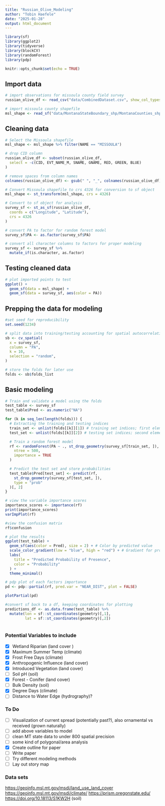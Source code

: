```yaml
---
title: "Russian_Olive_Modeling"
author: "Tobin Haefele"
date: "2025-01-28"
output: html_document
---
```


```r
library(sf)
library(ggplot2)
library(tidyverse)
library(blockCV)
library(randomForest)
library(pdp)

knitr::opts_chunk$set(echo = TRUE)
```

## Import data

```r
# import observations for missoula county field survey
russian_olive_df <- read_csv("data/CombinedDataset.csv", show_col_types = FALSE)

# import missoula county shapefile
msl_shape <- read_sf("data/MontanaStateBoundary_shp/MontanaCounties_shp")
```

## Cleaning data

```r
# Select the Missoula shapefile
msl_shape <- msl_shape %>% filter(NAME == "MISSOULA")

# drop CID column
russian_olive_df <- subset(russian_olive_df,
  select = -c(CID, EVT_NAME_M, SNAME, GNAME, RED, GREEN, BLUE)
)

# remove spaces from column names
colnames(russian_olive_df) <- gsub(" ", "_", colnames(russian_olive_df))

# Convert Missoula shapefile to crs 4326 for conversion to sf object
msl_shape <- st_transform(msl_shape, crs = 4326)

# Convert to sf object for analysis
survey_sf <- st_as_sf(russian_olive_df,
  coords = c("Longitude", "Latitude"),
  crs = 4326
)

# convert PA to factor for random forest model
survey_sf$PA <- as.factor(survey_sf$PA)

# convert all character columns to factors for proper modeling
survey_sf <- survey_sf %>%
  mutate_if(is.character, as.factor)
```

## Testing cleaned data

```r
# plot imported points to test
ggplot() +
  geom_sf(data = msl_shape) +
  geom_sf(data = survey_sf, aes(color = PA))
```

## Prepping the data for modeling

```r
#set seed for reproducibility
set.seed(1234)

# split data into training/testing accounting for spatial autocorrelation
sb <- cv_spatial(
  x = survey_sf,
  column = "PA",
  k = 10,
  selection = "random",
)

# store the folds for later use
folds <- sb$folds_list
```

## Basic modeling

```r
# Train and validate a model using the folds
test_table <- survey_sf
test_table$Pred <- as.numeric("NA")

for (k in seq_len(length(folds))) {
  # Extracting the training and testing indices
  train_set <- unlist(folds[[k]][1]) # training set indices; first element
  test_set <- unlist(folds[[k]][2]) # testing set indices; second element

  # Train a random forest model
  rf <- randomForest(PA ~ ., st_drop_geometry(survey_sf[train_set, ]),
    ntree = 500,
    importance = TRUE
  )

  # Predict the test set and store probabilities
  test_table$Pred[test_set] <- predict(rf,
    st_drop_geometry(survey_sf[test_set, ]),
    type = "prob"
  )[, 2]
}
```

```r
# view the variable importance scores
importance_scores <- importance(rf)
print(importance_scores)
varImpPlot(rf)

#view the confusion matrix
rf$confusion

# plot the results
ggplot(test_table) +
  geom_sf(aes(color = Pred), size = 2) + # Color by predicted value
  scale_color_gradient(low = "blue", high = "red") + # Gradient for probability
  labs(
    title = "Predicted Probability of Presence",
    color = "Probability"
  ) +
  theme_minimal()

# pdp plot of each factors importance
pd <- pdp::partial(rf, pred.var = "NEAR_DIST", plot = FALSE)

plotPartial(pd)
```

```r
#convert sf back to a df, keeping coordinates for plotting
predictions_df <- as.data.frame(test_table) %>%
  mutate(lon = sf::st_coordinates(geometry)[,1],
         lat = sf::st_coordinates(geometry)[,2])
  

```

### Potential Variables to include

-   [x] Wetland Riparian (land cover )
-   [x] Maximum Summer Temp (climate)
-   [x] Frost Free Days (climate)
-   [x] Anthropogenic Influence (land cover)
-   [x] Introduced Vegetation (land cover)
-   [ ] Soil pH (soil)
-   [x] Forest - Conifer (land cover)
-   [ ] Bulk Density (soil)
-   [x] Degree Days (climate)
-   [ ] Distance to Water Edge (hydrography)?

### To Do

-   [ ]  Visualization of current spread (potentially past?), also ornamental vs received (grown naturally)
-   [ ]  add above variables to model
-   [ ]  clean MT state data to under 800 spatial precision
-   [ ]  some kind of polygonal/area analysis
-   [x]  Create outline for paper
-   [ ]  Write paper
-   [ ]  Try different modeling methods
-   [ ] Lay out story map

### Data sets

<https://geoinfo.msl.mt.gov/msdi/land_use_land_cover> <https://geoinfo.msl.mt.gov/msdi/climate/> <https://prism.oregonstate.edu/> <https://doi.org/10.18113/S1KW2H> (soil)
